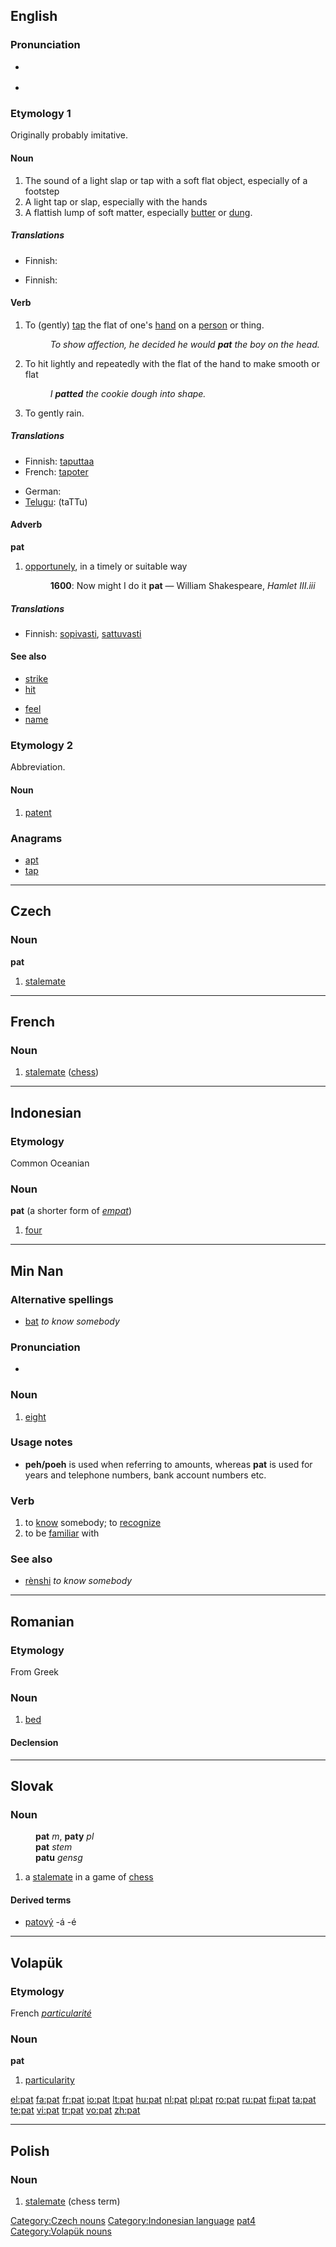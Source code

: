 {{also|Pat|рат}}
==English==

===Pronunciation===
* {{a|UK}} {{IPA|/pæt/}}
* {{audio|en-us-pat.ogg|Audio (US)}}
*: {{rhymes|æt}}

===Etymology 1===
Originally probably imitative.

====Noun====
{{en-noun}}

# The sound of a light slap or tap with a soft flat object, especially of a footstep
# A light tap or slap, especially with the hands
# A flattish lump of soft matter, especially [[butter]] or [[dung]].

=====Translations=====
{{trans-top|The sound of a light slap or tap with a soft flat object, especially of a footstep}}
{{trans-mid}}
{{trans-bottom}}

{{trans-top|A light tap or slap, especially with the hands}}
* Finnish: {{t-|fi|taputus}}
{{trans-mid}}
{{trans-bottom}}

{{trans-top|A flattish lump of soft matter, especially butter or dung}}
* Finnish: {{t-|fi|nokare}}
{{trans-mid}}
{{trans-bottom}}

====Verb====
{{en-verb|pat|t|ed}}

# To (gently) [[tap]] the flat of one's [[hand]] on a [[person]] or thing.
#: ''To show affection, he decided he would '''pat''' the boy on the head.''
# To hit lightly and repeatedly with the flat of the hand to make smooth or flat
#: ''I '''patted''' the cookie dough into shape.''
# To gently rain.

=====Translations=====
{{top}}
* Finnish: [[taputtaa]]
* French: [[tapoter]]
{{mid}}
* German: {{t-|de|tätscheln}}
* [[Telugu]]: {{t|te|తట్టు|sc=Telu}} (taTTu)
{{bottom}}

====Adverb====
'''pat'''

# [[opportunely]], in a timely or suitable way
#: '''1600''': Now might I do it '''pat''' — William Shakespeare, ''Hamlet III.iii''

=====Translations=====
* Finnish: [[sopivasti]], [[sattuvasti]]

====See also====
{{top2}}
* [[strike]]
* [[hit]]
{{mid2}}
* [[feel]]
* [[name]]
{{bottom}}

===Etymology 2===
Abbreviation.

====Noun====
{{en-noun}}

# [[patent]]

===Anagrams===
* [[apt]]
* [[tap]]

----

==Czech==

===Noun===
'''pat''' {{m}}

# [[stalemate]] {{chess|lang=cs}}

[[Category:Czech nouns]]

----

==French==

===Noun===
{{fr-noun|m}}

# [[stalemate]] ([[chess]])

----

==Indonesian==

===Etymology===
Common Oceanian

===Noun===
'''pat''' (a shorter form of ''[[empat]]'')

# [[four]]

[[Category:Indonesian language]]

----

==Min Nan==
{{zh-forms|[[捌]] or [[八]]|[[捌]] or [[八]]}}

===Alternative spellings===
* [[bat]] ''to know somebody''

===Pronunciation===
* {{IPA|[ pat˩˩ ]|lang=nan}}

===Noun===
{{nan-noun|p|pojt=pat4|tas=[[捌]] or [[八]]}}

# [[eight]]

===Usage notes===
* '''peh/poeh''' is used when referring to amounts, whereas '''pat''' is used for years and telephone numbers, bank account numbers etc.

===Verb===
{{nan-verb|p|pojt=pat4|tas=[[捌]] or [[八]]}}

# to [[know]] somebody; to [[recognize]]
# to be [[familiar]] with

===See also===
* {{zh-ts|認識|认识}} [[rènshi]] ''to know somebody''

[[Category:nan:Numbers|pat4]]

----

==Romanian==

===Etymology===
From Greek

===Noun===
{{ro-noun|gend=n|pl=paturi}}

# [[bed]]

====Declension====
{{ro-noun-n|pl=paturi|def=patul}}

----

==Slovak==

===Noun===
: '''pat''' ''m'', '''paty''' ''pl''
: '''pat''' ''stem''
: '''patu''' ''gensg''

# a [[stalemate]] in a game of [[chess]]

====Derived terms====
* [[patový]] -á -é

----

==Volapük==

{{vo-noun|pat}}

===Etymology===
French ''[[particularité]]''

===Noun===
'''pat'''

# [[particularity]]

[[Category:Volapük nouns]]

[[el:pat]]
[[fa:pat]]
[[fr:pat]]
[[io:pat]]
[[lt:pat]]
[[hu:pat]]
[[nl:pat]]
[[pl:pat]]
[[ro:pat]]
[[ru:pat]]
[[fi:pat]]
[[ta:pat]]
[[te:pat]]
[[vi:pat]]
[[tr:pat]]
[[vo:pat]]
[[zh:pat]]

----
{{rfc-auto|sort languages}}
==Polish==
{{wikipedia|lang=pl}}

===Noun===
{{infl|pl|noun|g=m}}

# [[stalemate]] (chess term)

{{tbot entry|Polish|stalemate|2008|December|pl}}